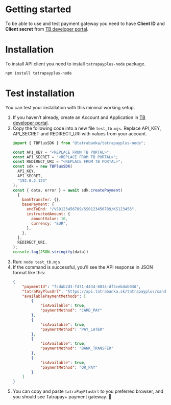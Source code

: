 # Getting started

To be able to use and test payment gateway you need to have **Client ID** and **Client secret** from [TB developer portal](https://developer.tatrabanka.sk/).

# Installation

To install API client you need to install `tatrapayplus-node` package.
```npm
npm install tatrapayplus-node
```

# Test installation

You can test your installation with this minimal working setup.

1. If you haven’t already, create an Account and Application in [TB developer portal](https://developer.tatrabanka.sk/).
2. Copy the following code into a new file `test_tb.mjs`. Replace API_KEY, API_SECRET and REDIRECT_URI with values from your account.
    ```javascript
    import { TBPlusSDK } from "@tatrabanka/tatrapayplus-node";
   
    const API_KEY = "<REPLACE FROM TB PORTAL>";
    const API_SECRET = "<REPLACE FROM TB PORTAL>";
    const REDIRECT_URI = "<REPLACE FROM TB PORTAL>";
    const sdk = new TBPlusSDK(
      API_KEY,
      API_SECRET,
      "192.0.2.123"
    );
    const { data, error } = await sdk.createPayment(
      {
        bankTransfer: {},
        basePayment: {
          endToEnd: "/VS0123456789/SS0123456789/KS123456",
          instructedAmount: {
            amountValue: 10,
            currency: "EUR",
          },
        },
      },
      REDIRECT_URI,
    );
    console.log(JSON.stringify(data))
    ```
3. Run: `node test_tb.mjs`
4. If the command is successful, you’ll see the API response in JSON format like this:
    ```json
    {
        "paymentId": "fcdab2d3-f471-4434-8834-df3cebdab03d",
        "tatraPayPlusUrl": "https://api.tatrabanka.sk/tatrapayplus/sandbox/v1/auth?paymentId=xxxx&client_id=xxxx&hmac=xxxx",
        "availablePaymentMethods": [
            {
                "isAvailable": true,
                "paymentMethod": "CARD_PAY"
            },
            {
                "isAvailable": true,
                "paymentMethod": "PAY_LATER"
            },
            {
                "isAvailable": true,
                "paymentMethod": "BANK_TRANSFER"
            },
            {
                "isAvailable": true,
                "paymentMethod": "QR_PAY"
            }
        ]
    }
    ```
5. You can copy and paste `tatraPayPlusUrl` to you preferred browser, and you should see Tatrapay+ payment gateway. 🎉


